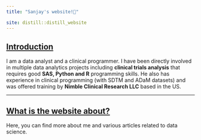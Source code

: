 ```yaml
---
title: "Sanjay's website!👋"

site: distill::distill_website
---
```




## [Introduction]{.ul}

I am a data analyst and a clinical programmer. I have been directly involved in multiple data analytics projects including **clinical trials analysis** that requires good **SAS, Python and R** programming skills. He also has experience in clinical programming (with SDTM and ADaM datasets) and was offered training by **Nimble Clinical Research LLC** based in the US.

---
## [What is the website about?]{.ul}

Here, you can find more about me and various articles related to data science.
